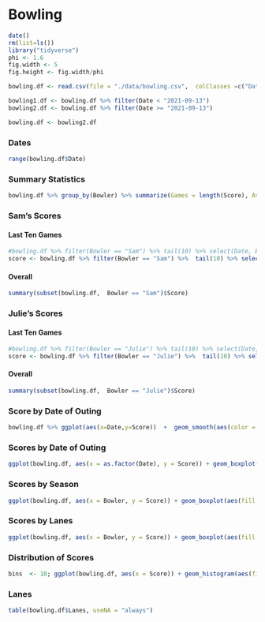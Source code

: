 # Bowling
```r
date()
rm(list=ls())
library("tidyverse")
phi <- 1.6
fig.width <- 5
fig.height <- fig.width/phi
```
```r
bowling.df <- read.csv(file = "./data/bowling.csv",  colClasses =c("Date","factor","factor","integer","integer","integer","integer","integer","integer"), header=TRUE,  na.strings = c("","NA"))

bowling1.df <- bowling.df %>% filter(Date < "2021-09-13")
bowling2.df <- bowling.df %>% filter(Date >= "2021-09-13")

bowling.df <- bowling2.df
```
### Dates
```r
range(bowling.df$Date)
```
### Summary Statistics
```r
bowling.df %>% group_by(Bowler) %>% summarize(Games = length(Score), Average = mean(Score), Min = min(Score), Max = max(Score), StrikePct = sum(Strikes, na.rm = TRUE)/sum(StrikeOpps, na.rm = TRUE),SpareConversion = sum(Spares, na.rm = TRUE)/(sum(Spares, na.rm = TRUE)+sum(Opens, na.rm = TRUE)),SplitRate = sum(Splits, na.rm = TRUE)/sum(!is.na(Splits)))
```
### Sam's Scores
#### Last Ten Games
```r
#bowling.df %>% filter(Bowler == "Sam") %>% tail(10) %>% select(Date, Bowler, Lanes, Score, Strikes, Spares, Opens, Splits)
score <- bowling.df %>% filter(Bowler == "Sam") %>%  tail(10) %>% select(Score) %>% unlist(); summary(score)
```
#### Overall
```r
summary(subset(bowling.df,  Bowler == "Sam")$Score)
```
### Julie's Scores
#### Last Ten Games
```r
#bowling.df %>% filter(Bowler == "Julie") %>% tail(10) %>% select(Date, Bowler, Lanes, Score, Strikes, Spares, Opens, Splits)
score <- bowling.df %>% filter(Bowler == "Julie") %>%  tail(10) %>% select(Score) %>% unlist(); summary(score)
```
#### Overall
```r
summary(subset(bowling.df,  Bowler == "Julie")$Score)
```
### Score by Date of Outing
```r
bowling.df %>% ggplot(aes(x=Date,y=Score))  +  geom_smooth(aes(color = Bowler), size =  1.5) +  geom_point(aes(color = Bowler), size =  1) +coord_cartesian(ylim = c(120, 200))  + theme_bw()
```
### Scores by Date of Outing
```r
ggplot(bowling.df, aes(x = as.factor(Date), y = Score)) + geom_boxplot(aes(fill = Bowler)) + facet_grid(Bowler ~ .) + scale_x_discrete(name = "Date") + theme_bw() + theme(axis.text.x = element_text(angle = 90))
```
### Scores by Season
```r
ggplot(bowling.df, aes(x = Bowler, y = Score)) + geom_boxplot(aes(fill = Bowler)) + facet_grid( . ~ Season ) + theme_bw()
```
### Scores by Lanes
```r
ggplot(bowling.df, aes(x = Bowler, y = Score)) + geom_boxplot(aes(fill = Bowler)) + facet_grid( . ~ Lanes ) + theme_bw()
```
### Distribution of Scores
```r
bins  <- 10; ggplot(bowling.df, aes(x = Score)) + geom_histogram(aes(fill = Bowler), color = 1, bins = bins) + facet_grid( . ~  Bowler) + theme_bw()
```
### Lanes
```r
table(bowling.df$Lanes, useNA = "always")
```
